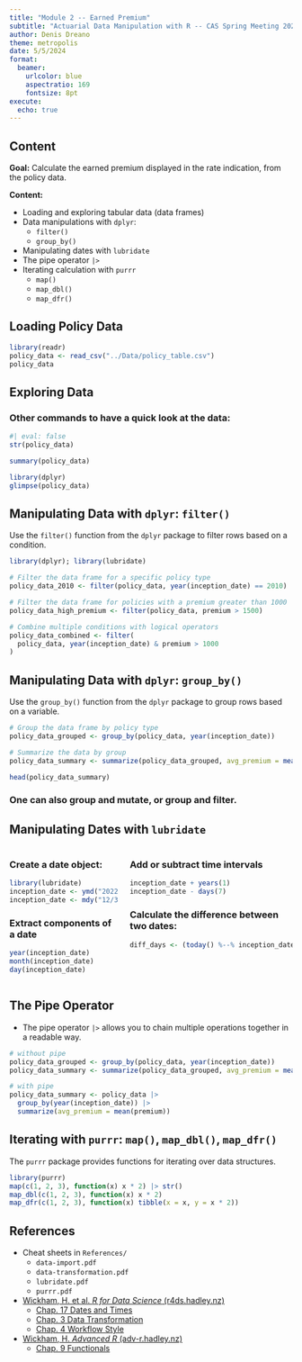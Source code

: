 ```yaml
---
title: "Module 2 -- Earned Premium"
subtitle: "Actuarial Data Manipulation with R -- CAS Spring Meeting 2024"
author: Denis Dreano
theme: metropolis
date: 5/5/2024
format:
  beamer:
    urlcolor: blue
    aspectratio: 169
    fontsize: 8pt
execute:
  echo: true
---
```


## Content

**Goal:** Calculate the earned premium displayed in the rate indication,
from the policy data.

**Content:**

* Loading and exploring tabular data (data frames)
* Data manipulations with `dplyr`:
  - `filter()`
  - `group_by()`
* Manipulating dates with `lubridate`
* The pipe operator `|>`
* Iterating calculation with `purrr`
  - `map()`
  - `map_dbl()`
  - `map_dfr()`

## Loading Policy Data

```r
library(readr)
policy_data <- read_csv("../Data/policy_table.csv")
policy_data
```

## Exploring Data

### Other commands to have a quick look at the data:

```r
#| eval: false
str(policy_data)

summary(policy_data)

library(dplyr)
glimpse(policy_data)
```

## Manipulating Data with `dplyr`: `filter()`

Use the `filter()` function from the `dplyr` package to filter rows based on
a condition.

```r
library(dplyr); library(lubridate)

# Filter the data frame for a specific policy type
policy_data_2010 <- filter(policy_data, year(inception_date) == 2010)

# Filter the data frame for policies with a premium greater than 1000
policy_data_high_premium <- filter(policy_data, premium > 1500)

# Combine multiple conditions with logical operators
policy_data_combined <- filter(
  policy_data, year(inception_date) & premium > 1000
)
```

## Manipulating Data with `dplyr`: `group_by()`

Use the `group_by()` function from the `dplyr` package to group rows based on
a variable.

```r
# Group the data frame by policy type
policy_data_grouped <- group_by(policy_data, year(inception_date))

# Summarize the data by group
policy_data_summary <- summarize(policy_data_grouped, avg_premium = mean(premium))

head(policy_data_summary)
```

### One can also group and mutate, or group and filter.

## Manipulating Dates with `lubridate`

:::: {.columns}

::: {.column width="40%"}

### Create a date object:
```r
library(lubridate)
inception_date <- ymd("2022-01-01")
inception_date <- mdy("12/31/2022")
```

### Extract components of a date
```r
year(inception_date)
month(inception_date)
day(inception_date)
```
:::

::: {.column width="60%"}
### Add or subtract time intervals
```r
inception_date + years(1)
inception_date - days(7)
```

### Calculate the difference between two dates:
```r
diff_days <- (today() %--% inception_date) / days(1)
```
:::

::::


## The Pipe Operator

* The pipe operator `|>` allows you to chain multiple operations together in a
readable way.

```r
# without pipe
policy_data_grouped <- group_by(policy_data, year(inception_date))
policy_data_summary <- summarize(policy_data_grouped, avg_premium = mean(premium))

# with pipe
policy_data_summary <- policy_data |>
  group_by(year(inception_date)) |>
  summarize(avg_premium = mean(premium))
```


## Iterating with `purrr`: `map()`, `map_dbl()`, `map_dfr()`

The `purrr` package provides functions for iterating over data structures.

```r
library(purrr)
map(c(1, 2, 3), function(x) x * 2) |> str()
map_dbl(c(1, 2, 3), function(x) x * 2)
map_dfr(c(1, 2, 3), function(x) tibble(x = x, y = x * 2))
```

## References

* Cheat sheets in `References/`
  - `data-import.pdf`
  - `data-transformation.pdf`
  - `lubridate.pdf`
  - `purrr.pdf`

* [Wickham, H. et al. *R for Data Science* (r4ds.hadley.nz)](https://r4ds.hadley.nz/)
  - [Chap. 17 Dates and Times](https://r4ds.hadley.nz/datetimes)
  - [Chap. 3 Data Transformation](https://r4ds.hadley.nz/data-transform.html#groups)
  - [Chap. 4 Workflow Style](https://r4ds.hadley.nz/workflow-style.html#sec-pipes)

* [Wickham, H. *Advanced R* (adv-r.hadley.nz)](https://adv-r.hadley.nz/)
  - [Chap. 9 Functionals](https://adv-r.hadley.nz/functionals.html#functionals)
